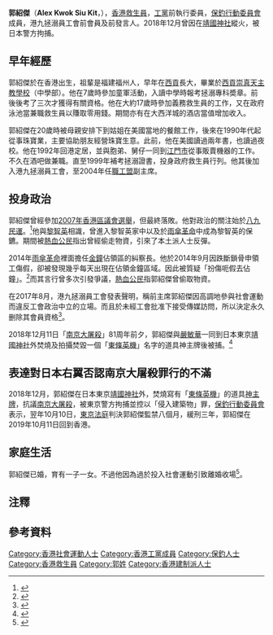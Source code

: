 '''郭紹傑'''（'''Alex Kwok Siu Kit'''，{{bd|1963年|11月27日}}），[[香港|香港]][[救生員|救生員]]，[[工黨_(香港)|工黨]]前執行委員，[[保釣行動委員會|保釣行動委員會]]成員，港九拯溺員工會前會員及前發言人。2018年12月曾因在[[靖國神社|靖國神社]]縱火，被日本警方拘捕。

==早年經歷==
郭紹傑於在香港出生，祖輩是福建福州人，早年在[[西貢區|西貢]]長大，畢業於[[西貢崇真天主教學校|西貢崇真天主教學校]]（中學部）。他在7歲時參加童軍活動，入讀中學時報考拯溺專科奬章。前後後考了三次才獲得有關資格。他在大約17歲時參加義務救生員的工作，又在政府泳池當兼職救生員以賺取零用錢。期間亦有在大西洋城的酒店當值增加收入。

郭紹傑在20歲時被母親安排下到姑姐在美國當地的餐館工作，後來在1990年代起從事珠寶業，主要協助朋友經營珠寶生意。此前，他在美國讀過兩年書，也讀過夜校。他在1992年回港定居，並與胞弟、舅仔一同到[[江門市|江門市]]從事販賣機器的工作。不久在酒吧做兼職。直至1999年補考拯溺證書，投身政府救生員行列。他其後加入港九拯溺員工會，至2004年任[[香港職工會聯盟|職工盟]]副主席。

== 投身政治 ==
郭紹傑曾經參加[[2007年香港區議會選舉|2007年香港區議會選舉]]，但最終落敗。他對政治的關注始於[[六四事件|八九民運]]。<ref>{{web reference|URL=|title=【香港工運縱橫】民主先導的民族主義者：郭紹傑（上）|work=惟工新聞|year=2017|date=2017-09-03|url=https://wknews.org/node/1544|publisher=|accessdate=|author=|language=|format=|archive-url=https://web.archive.org/web/20180429024436/https://wknews.org/node/1544|archive-date=2018-04-29|dead-url=no}}</ref>他與[[黎智英|黎智英]]相識，曾進入黎智英家中以及於[[雨傘革命|雨傘革命]]中成為黎智英的保鑣。期間被[[熱血公民|熱血公民]]指出曾經偷走物資，引來了本土派人士反彈。

2014年[[雨傘革命|雨傘革命]]裡面擔任[[金鐘|金鐘]]佔領區的糾察長。他於2014年9月因跌斷鎖骨申領工傷假，卻被發現幾乎每天出現在佔領金鐘區域。因此被質疑「扮傷呃假去佔鐘」。<ref>{{web reference|URL=|title=斷鎖骨待開刀 郭紹傑攞全薪假否認「呃工傷」|work=巴士的報|year=2014|date=2014-11-15|url=http://www.bastillepost.com/hongkong/article/417745-斷鎖骨待開刀-郭紹傑攞全薪假否認「呃工傷」|publisher=|accessdate=|author=|language=|format=|archive-url=https://web.archive.org/web/20180429093513/http://www.bastillepost.com/hongkong/article/417745-%E6%96%B7%E9%8E%96%E9%AA%A8%E5%BE%85%E9%96%8B%E5%88%80-%E9%83%AD%E7%B4%B9%E5%82%91%E6%94%9E%E5%85%A8%E8%96%AA%E5%81%87%E5%90%A6%E8%AA%8D%E3%80%8C%E5%91%83%E5%B7%A5%E5%82%B7%E3%80%8D|archive-date=2018-04-29|dead-url=no}}</ref>而其言行曾多次引發爭議，[[熱血公民|熱血公民]]指郭紹傑曾偷取物資。

在2017年8月，港九拯溺員工會發表聲明，稱前主席郭紹傑因高調地參與社會運動而違反工會政治中立的立場。而且於未經工會批准下接受傳媒訪問，所以決定永久删除其會員資格<ref>{{web reference|URL=|title=港九拯溺員工會突刪郭紹傑會員資格 批郭違政治中立原則|work=香港01|year=2017|date=2017-08-13|url=https://www.hk01.com/社會新聞/111760/|publisher=|accessdate=|author=|language=|format=|archive-url=https://web.archive.org/web/20180429092356/https://www.hk01.com/%E7%A4%BE%E6%9C%83%E6%96%B0%E8%81%9E/111760/|archive-date=2018-04-29|dead-url=no}}</ref>。

2018年12月11日「[[南京大屠殺|南京大屠殺]]」81周年前夕，郭紹傑與[[嚴敏華|嚴敏華]]一同到日本東京[[靖國神社|靖國神社]]外焚燒及拍攝焚毀一個「[[東條英機|東條英機]]」名字的道具神主牌後被捕。<ref>{{cite news|title=靖國神社示威被拘，郭紹傑嚴敏華據指可被判終身監禁|publisher=明報|date=2018-12-14|url=https://news.mingpao.com/ins/港聞/article/20181214/s00001/1544801226682/|access-date=|archive-url=https://web.archive.org/web/20181219090835/https://news.mingpao.com/ins/%E6%B8%AF%E8%81%9E/article/20181214/s00001/1544801226682/|archive-date=2018-12-19|dead-url=no|author=|work=|accessdate=|language=|format=}}</ref>

== 表達對日本右翼否認南京大屠殺罪行的不滿==
2018年12月，郭紹傑在日本東京[[靖國神社|靖國神社]]外，焚燒寫有「[[東條英機|東條英機]]」的道具[[牌位|神主牌]]，抗議[[南京大屠殺|南京大屠殺]]，被東京警方拘捕並控以「侵入建築物」罪，[[保釣行動委員會|保釣行動委員會]]表示，翌年10月10日，[[東京地方裁判所|東京法庭]]判決郭紹傑監禁八個月，緩刑三年，郭紹傑在2019年10月11日回到香港。

==家庭生活==
郭紹傑已婚，育有一子一女{{noteTag|關於郭紹傑家庭生活的資料出自2014年11月6日出版《[[壹週刊|壹週刊]]》〈非常人語. 吸煙的男人郭紹傑〉}}。不過他因為過於投入社會運動引致離婚收場<ref>{{web reference|URL=|title=投入社運，出現婚情，以致離婚 郭紹傑：冇得後悔|work=香港蘋果日報|year=2014|date=2014-11-14|url=https://hk.news.appledaily.com/local/realtime/article/20141114/53127450|publisher=|accessdate=|author=|language=|format=|archive-url=https://web.archive.org/web/20180429024351/https://hk.news.appledaily.com/local/realtime/article/20141114/53127450|archive-date=2018-04-29|dead-url=no}}</ref>。

==注釋==
{{noteFoot}}

==參考資料==
{{reflist}}

{{Authority control}}
{{DEFAULTSORT:G}}
[[Category:香港社會運動人士|Category:香港社會運動人士]]
[[Category:香港工黨成員|Category:香港工黨成員]]
[[Category:保釣人士|Category:保釣人士]]
[[Category:香港救生員|Category:香港救生員]]
[[Category:郭姓|Category:郭姓]]
[[Category:香港建制派人士|Category:香港建制派人士]]